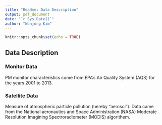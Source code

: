 ```yaml
---
title: "Readme: Data Description"
output: pdf_document
date: "`r Sys.Date()`"
author: "Wonjong Kim"
---
```


```r
knitr::opts_chunk$set(echo = TRUE)
```

## Data Description
### Monitor Data
PM monitor characteristics come from EPA's Air Quality System (AQS) for the years 2001 to 2013.

### Satellite Data
Measure of atmospheric particle pollution (hereby "aerosol"). Data came from the National aeronautics and Space Administration (NASA) Moderate Resolution Imagining Spectroradiometer (MODIS) algorithem.
